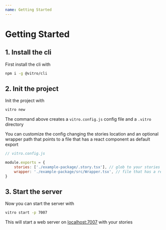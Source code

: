 ```yaml
---
name: Getting Started
---
```


# Getting Started

## 1. Install the cli

First install the cli with

```sh
npm i -g @vitro/cli
```

## 2. Init the project

Init the project with

```sh
vitro new
```

The command above creates a `vitro.config.js` config file and a `.vitro` directory

You can customize the config changing the stories location and an optional wrapper path that points to a file that has a react component as default export

```js
// vitro.config.js

module.exports = {
    stories: ['./example-package/.story.tsx'], // glob to your stories
    wrapper: './example-package/src/Wrapper.tsx', // file that has a react component as default export
}
```

## 3. Start the server

Now you can start the server with

```sh
vitro start -p 7007
```

This will start a web server on [localhost:7007](http://localhost:7007) with your stories
